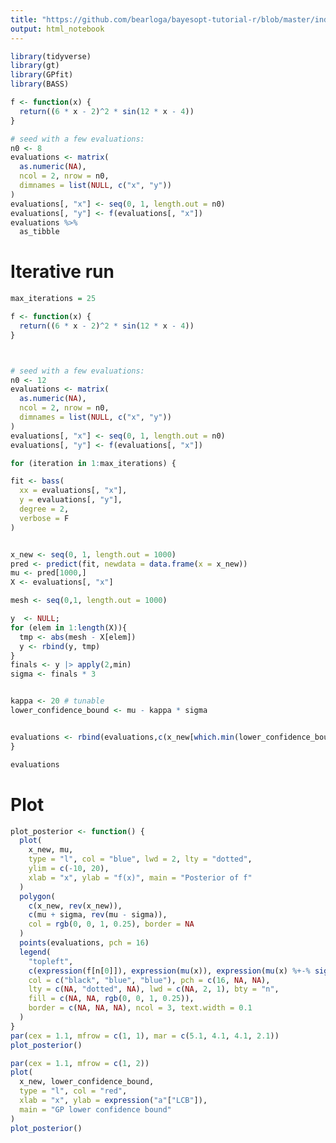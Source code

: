 ```yaml
---
title: "https://github.com/bearloga/bayesopt-tutorial-r/blob/master/index.Rmd"
output: html_notebook
---
```


```r
library(tidyverse)
library(gt)
library(GPfit)
library(BASS)
```

```r
f <- function(x) {
  return((6 * x - 2)^2 * sin(12 * x - 4))
}
```

```r
# seed with a few evaluations:
n0 <- 8
evaluations <- matrix(
  as.numeric(NA),
  ncol = 2, nrow = n0,
  dimnames = list(NULL, c("x", "y"))
)
evaluations[, "x"] <- seq(0, 1, length.out = n0)
evaluations[, "y"] <- f(evaluations[, "x"]) 
evaluations %>%
  as_tibble
```

# Iterative run

```r
max_iterations = 25

f <- function(x) {
  return((6 * x - 2)^2 * sin(12 * x - 4))
}



# seed with a few evaluations:
n0 <- 12
evaluations <- matrix(
  as.numeric(NA),
  ncol = 2, nrow = n0,
  dimnames = list(NULL, c("x", "y"))
)
evaluations[, "x"] <- seq(0, 1, length.out = n0)
evaluations[, "y"] <- f(evaluations[, "x"]) 

for (iteration in 1:max_iterations) {

fit <- bass(
  xx = evaluations[, "x"],
  y = evaluations[, "y"],
  degree = 2,
  verbose = F
)


x_new <- seq(0, 1, length.out = 1000)
pred <- predict(fit, newdata = data.frame(x = x_new))
mu <- pred[1000,]
X <- evaluations[, "x"]

mesh <- seq(0,1, length.out = 1000)

y  <- NULL;
for (elem in 1:length(X)){
  tmp <- abs(mesh - X[elem])
  y <- rbind(y, tmp)
}
finals <- y |> apply(2,min)
sigma <- finals * 3


kappa <- 20 # tunable
lower_confidence_bound <- mu - kappa * sigma


evaluations <- rbind(evaluations,c(x_new[which.min(lower_confidence_bound)] , f(x_new[which.min(lower_confidence_bound)])))
}
```

```r
evaluations
```

# Plot

```r
plot_posterior <- function() {
  plot(
    x_new, mu,
    type = "l", col = "blue", lwd = 2, lty = "dotted",
    ylim = c(-10, 20),
    xlab = "x", ylab = "f(x)", main = "Posterior of f"
  )
  polygon(
    c(x_new, rev(x_new)),
    c(mu + sigma, rev(mu - sigma)),
    col = rgb(0, 0, 1, 0.25), border = NA
  )
  points(evaluations, pch = 16)
  legend(
    "topleft",
    c(expression(f[n[0]]), expression(mu(x)), expression(mu(x) %+-% sigma(x))),
    col = c("black", "blue", "blue"), pch = c(16, NA, NA),
    lty = c(NA, "dotted", NA), lwd = c(NA, 2, 1), bty = "n",
    fill = c(NA, NA, rgb(0, 0, 1, 0.25)),
    border = c(NA, NA, NA), ncol = 3, text.width = 0.1
  )
}
par(cex = 1.1, mfrow = c(1, 1), mar = c(5.1, 4.1, 4.1, 2.1))
plot_posterior()
```


```r
par(cex = 1.1, mfrow = c(1, 2))
plot(
  x_new, lower_confidence_bound,
  type = "l", col = "red",
  xlab = "x", ylab = expression("a"["LCB"]),
  main = "GP lower confidence bound"
)
plot_posterior()
```

































